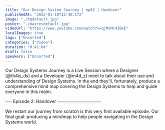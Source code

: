 ```yaml
---
title: "Our Design System Journey | ep02 | Handover"
publishedAt: "2022-01-18T12:48:17Z"
image: "./hqdefault.jpg"
poster: "./maxresdefault.jpg"
videoUrl: "https://www.youtube.com/watch?v=qjMxMr4IBeE"
localImages: true
tags: ["Unsorted"]
categories: ["Video"]
duration: "0:41:04"
draft: false
speakers: ["Unsorted"]
---
```


Our Design Systems Journey is a Live Session where a Designer (@th4is_ds) and a Developer (@m4d_z) meet to talk about their use and understanding of Design Systems. In the end they'll, fortunately, produce a comprehensive mind map covering the Design Systems to help and guide everyone in this realm.

⎯⎯⎯ Episode 2: Handover ⎯⎯⎯⎯⎯⎯⎯⎯⎯⎯⎯⎯⎯⎯⎯⎯⎯⎯⎯⎯

We restart our journey from scratch is this very first available episode. Our final goal: producing a mindmap to help people navigating in the Design Systems world.
